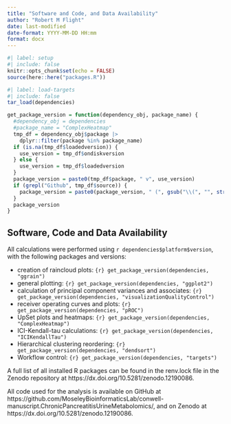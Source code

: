 ```yaml
---
title: "Software and Code, and Data Availability"
author: "Robert M Flight"
date: last-modified
date-format: YYYY-MM-DD HH:mm
format: docx
---
```


```r
#| label: setup
#| include: false
knitr::opts_chunk$set(echo = FALSE)
source(here::here("packages.R"))
```

```r
#| label: load-targets
#| include: false
tar_load(dependencies)

get_package_version = function(dependency_obj, package_name) {
  #dependency_obj = dependencies
  #package_name = "ComplexHeatmap"
  tmp_df = dependency_obj$package |>
    dplyr::filter(package %in% package_name)
  if (is.na(tmp_df$loadedversion)) {
    use_version = tmp_df$ondiskversion
  } else {
    use_version = tmp_df$loadedversion
  }
  package_version = paste0(tmp_df$package, " v", use_version)
  if (grepl("Github", tmp_df$source)) {
    package_version = paste0(package_version, " (", gsub("\\(", "", strtrim(tmp_df$source, nchar(tmp_df$source) - 34)), ")")
  }
  package_version
}
```

## Software, Code and Data Availability

All calculations were performed using `r dependencies$platform$version`, with the following packages and versions: 

* creation of raincloud plots: `{r} get_package_version(dependencies, "ggrain")`
* general plotting: `{r} get_package_version(dependencies, "ggplot2")`
* calculation of principal component variances and associates: `{r} get_package_version(dependencies, "visualizationQualityControl")`
* receiver operating curves and plots: `{r} get_package_version(dependencies, "pROC")`
* UpSet plots and heatmaps: `{r} get_package_version(dependencies, "ComplexHeatmap")`
* ICI-Kendall-tau calculations: `{r} get_package_version(dependencies, "ICIKendallTau")`
* Hierarchical clustering reordering: `{r} get_package_version(dependencies, "dendsort")`
* Workflow control: `{r} get_package_version(dependencies, "targets")`

A full list of all installed R packages can be found in the renv.lock file in the Zenodo repository at https://dx.doi.org/10.5281/zenodo.12190086.

All code used for the analysis is available on GitHub at https://github.com/MoseleyBioinformaticsLab/conwell-manuscript.ChronicPancreatitisUrineMetabolomics/, and on Zenodo at https://dx.doi.org/10.5281/zenodo.12190086.

